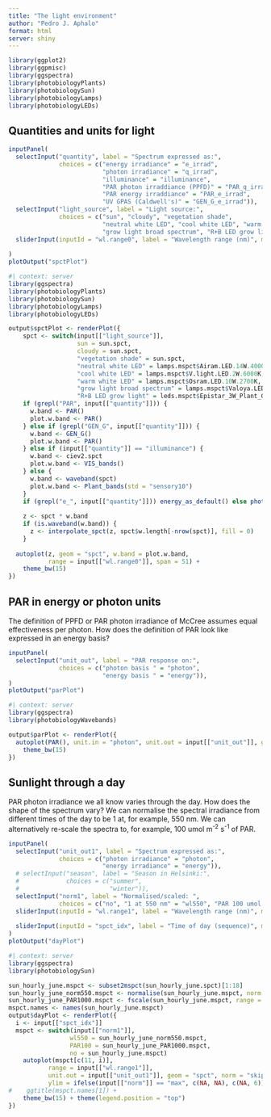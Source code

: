 ```yaml
---
title: "The light environment"
author: "Pedro J. Aphalo"
format: html
server: shiny
---
```


```r
library(ggplot2)
library(ggpmisc)
library(ggspectra)
library(photobiologyPlants)
library(photobiologySun)
library(photobiologyLamps)
library(photobiologyLEDs)
```

## Quantities and units for light

```r
inputPanel(
  selectInput("quantity", label = "Spectrum expressed as:",
              choices = c("energy irradiance" = "e_irrad", 
                          "photon irradiance" = "q_irrad",
                          "illuminance" = "illuminance",
                          "PAR photon irraddiance (PPFD)" = "PAR_q_irrad",
                          "PAR energy irraddiance" = "PAR_e_irrad",
                          "UV GPAS (Caldwell's)" = "GEN_G_e_irrad")),
  selectInput("light_source", label = "Light source:",
              choices = c("sun", "cloudy", "vegetation shade", 
                          "neutral white LED", "cool white LED", "warm white LED",
                          "grow light broad spectrum", "R+B LED grow light")),
  sliderInput(inputId = "wl.range0", label = "Wavelength range (nm)", min = 250, max = 900, value = c(280, 800)),
  
)
plotOutput("spctPlot")
```

```r
#| context: server
library(ggspectra)
library(photobiologyPlants)
library(photobiologySun)
library(photobiologyLamps)
library(photobiologyLEDs)

output$spctPlot <- renderPlot({
    spct <- switch(input[["light_source"]],
                   sun = sun.spct,
                   cloudy = sun.spct,
                   "vegetation shade" = sun.spct,
                   "neutral white LED" = lamps.mspct$Airam.LED.14W.4000K,
                   "cool white LED" = lamps.mspct$V.light.LED.2W.6000K,
                   "warm white LED" = lamps.mspct$Osram.LED.10W.2700K,
                   "grow light broad spectrum" = lamps.mspct$Valoya.LED.B50.AP67.LED.grow.lamp,
                   "R+B LED grow light" = leds.mspct$Epistar_3W_Plant_Grow_LED)
    if (grepl("PAR", input[["quantity"]])) {
      w.band <- PAR()
      plot.w.band <- PAR()
    } else if (grepl("GEN_G", input[["quantity"]])) {
      w.band <- GEN_G()
      plot.w.band <- PAR()
    } else if (input[["quantity"]] == "illuminance") {
      w.band <- ciev2.spct
      plot.w.band <- VIS_bands()
    } else {
      w.band <- waveband(spct)
      plot.w.band <- Plant_bands(std = "sensory10")
    }
    if (grepl("e_", input[["quantity"]])) energy_as_default() else photon_as_default()
    
    z <- spct * w.band
    if (is.waveband(w.band)) {
      z <- interpolate_spct(z, spct$w.length[-nrow(spct)], fill = 0)
    }
    
  autoplot(z, geom = "spct", w.band = plot.w.band,
           range = input[["wl.range0"]], span = 51) +
    theme_bw(15)
})
```

## PAR in energy or photon units

The definition of PPFD or PAR photon irradiance of McCree assumes equal effectiveness per photon. How does the definition of PAR look like expressed in an energy basis?

```r
inputPanel(
  selectInput("unit_out", label = "PAR response on:",
              choices = c("photon basis " = "photon",
                          "energy basis " = "energy")),
)
plotOutput("parPlot")
```

```r
#| context: server
library(ggspectra)
library(photobiologyWavebands)

output$parPlot <- renderPlot({
  autoplot(PAR(), unit.in = "photon", unit.out = input[["unit_out"]], geom = "spct") +
    theme_bw(15)
})
```

## Sunlight through a day

PAR photon irradiance we all know varies through the day. How does the shape of the spectrum vary? We can normalise the spectral irradiance from different times of the day to be 1 at, for example, 550 nm. We can alternatively re-scale the spectra to, for example, 100 umol m^-2^ s^-1^ of PAR.

```r
inputPanel(
  selectInput("unit_out1", label = "Spectrum expressed as:",
              choices = c("photon irradiance" = "photon",
                          "energy irradiance" = "energy")),
  # selectInput("season", label = "Season in Helsinki:",
  #             choices = c("summer",
  #                         "winter")),
  selectInput("norm1", label = "Normalised/scaled: ",
              choices = c("no", "1 at 550 nm" = "wl550", "PAR 100 umol m-2 s-1 " = "PAR100")),
  sliderInput(inputId = "wl.range1", label = "Wavelength range (nm)", min = 250, max = 900, value = c(280, 800), post = " nm"),
  
  sliderInput(inputId = "spct_idx", label = "Time of day (sequence)", min = 1, max = 18, value = 11, step = 1)
)
plotOutput("dayPlot")
```

```r
#| context: server
library(ggspectra)
library(photobiologySun)

sun_hourly_june.mspct <- subset2mspct(sun_hourly_june.spct)[1:18]
sun_hourly_june_norm550.mspct <- normalise(sun_hourly_june.mspct, norm = 550)
sun_hourly_june_PAR1000.mspct <- fscale(sun_hourly_june.mspct, range = PAR(), f = q_irrad, target = 100)
mspct.names <- names(sun_hourly_june.mspct)
output$dayPlot <- renderPlot({
  i <- input[["spct_idx"]]
  mspct <- switch(input[["norm1"]],
                 wl550 = sun_hourly_june_norm550.mspct,
                 PAR100 = sun_hourly_june_PAR1000.mspct,
                 no = sun_hourly_june.mspct)
    autoplot(mspct[c(11, i)], 
           range = input[["wl.range1"]],
           unit.out = input[["unit_out1"]], geom = "spct", norm = "skip",
           ylim = ifelse(input[["norm"]] == "max", c(NA, NA), c(NA, 6))) +
#    ggtitle(mspct.names[1]) +
    theme_bw(15) + theme(legend.position = "top")
})
```
